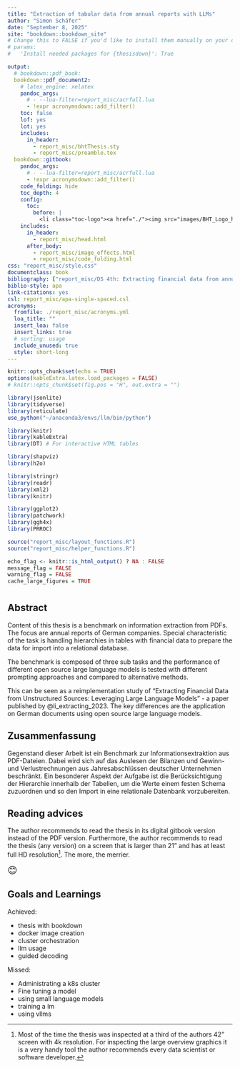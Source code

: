 ```yaml
---
title: "Extraction of tabular data from annual reports with LLMs"
author: "Simon Schäfer"
date: "September 8, 2025"
site: "bookdown::bookdown_site"
# Change this to FALSE if you'd like to install them manually on your own.
# params:
#   'Install needed packages for {thesisdown}': True

output:
  # bookdown::pdf_book:
  bookdown::pdf_document2:
    # latex_engine: xelatex
    pandoc_args: 
      # - --lua-filter=report_misc/acrfull.lua
      - !expr acronymsdown::add_filter()
    toc: false
    lof: yes 
    lot: yes
    includes:
      in_header:
        - report_misc/bhtThesis.sty
        - report_misc/preamble.tex
  bookdown::gitbook:
    pandoc_args: 
      # - --lua-filter=report_misc/acrfull.lua
      - !expr acronymsdown::add_filter()
    code_folding: hide
    toc_depth: 4
    config:
      toc:
        before: |
          <li class="toc-logo"><a href="./"><img src="images/BHT_Logo_horizontal_Anthrazit_transparent.svg"></a></li>
    includes:
      in_header:
        - report_misc/head.html
      after_body: 
        - report_misc/image_effects.html
        - report_misc/code_folding.html
css: "report_misc/style.css"
documentclass: book
bibliography: ["report_misc/DS 4th: Extracting financial data from annual reports.bib"]
biblio-style: apa
link-citations: yes
csl: report_misc/apa-single-spaced.csl
acronyms:
  fromfile: ./report_misc/acronyms.yml
  loa_title: ""
  insert_loa: false
  insert_links: true
  # sorting: usage
  include_unused: true
  style: short-long
---
```


```r
knitr::opts_chunk$set(echo = TRUE)
options(kableExtra.latex.load_packages = FALSE)
# knitr::opts_chunk$set(fig.pos = "H", out.extra = "")

library(jsonlite)
library(tidyverse)
library(reticulate)
use_python("~/anaconda3/envs/llm/bin/python")

library(knitr)
library(kableExtra)
library(DT) # For interactive HTML tables

library(shapviz)
library(h2o)

library(stringr)
library(readr)
library(xml2)
library(knitr)

library(ggplot2)
library(patchwork)
library(ggh4x)
library(PRROC)
```

```r
source("report_misc/layout_functions.R")
source("report_misc/helper_functions.R")

echo_flag <- knitr::is_html_output() ? NA : FALSE
message_flag = FALSE
warning_flag = FALSE
cache_large_figures = TRUE
```

\pagenumbering{gobble}
\pagestyle{empty}

# {.unlisted .unnumbered}

## Abstract {.unlisted .unnumbered}

Content of this thesis is a benchmark on information extraction from PDFs. The focus are annual reports of German companies. Special characteristic of the task is handling hierarchies in tables with financial data to prepare the data for import into a relational database.

The benchmark is composed of three sub tasks and the performance of different open source large language models is tested with different prompting approaches and compared to alternative methods.

This can be seen as a reimplementation study of "Extracting Financial Data from Unstructured Sources: Leveraging Large Language Models" - a paper published by @li_extracting_2023. The key differences are the application on German documents using open source large language models.

## Zusammenfassung {.unlisted .unnumbered}

Gegenstand dieser Arbeit ist ein Benchmark zur Informationsextraktion aus PDF-Dateien. Dabei wird sich auf das Auslesen der Bilanzen und Gewinn- und Verlustrechnungen aus Jahresabschlüssen deutscher Unternehmen beschränkt. Ein besonderer Aspekt der Aufgabe ist die Berücksichtigung der Hierarchie innerhalb der Tabellen, um die Werte einem festen Schema zuzuordnen und so den Import in eine relationale Datenbank vorzubereiten.

## Reading advices {.unlisted .unnumbered}

The author recommends to read the thesis in its digital gitbook version instead of the PDF version. Furthermore, the author recommends to read the thesis (any version) on a screen that is larger than 21" and has at least full HD resolution^[Most of the time the thesis was inspected at a third of the authors 42" screen with 4k resolution. For inspecting the large overview graphics it is a very handy tool the author recommends every data scientist or software developer.]. The more, the merrier.

\huge <span style="font-size: 1.5em;">😊</span> \normalsize

## Goals and Learnings {.unlisted .unnumbered}

Achieved:

* thesis with bookdown
* docker image creation
* cluster orchestration
* llm usage
* guided decoding

Missed:

* Administrating a k8s cluster
* Fine tuning a model
* using small language models
* training a lm
* using vllms

\pagestyle{fancy}

\cleardoublepage
\pagenumbering{roman}
\setcounter{page}{1}
\tableofcontents

\cleardoublepage
\pagenumbering{arabic}
\setcounter{page}{1}